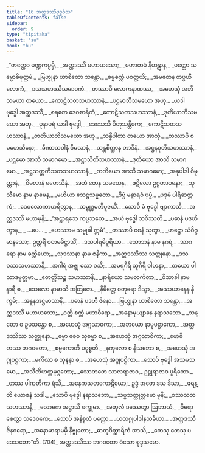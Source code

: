 ```yaml
---
title: "16 အတ္ထဒဿီဗုဒ္ဓဝံသ"
tableOfContents: false
sidebar:
  order: 9
type: "tipitaka"
basket: "su"
book: "bu"
---
```



<DynamicBreadcrumb />

<Division number="1" book="bu">

<Paragraph number="695" type="verses" book="bu">
_“တတ္ထေဝ မဏ္ဍကပ္ပမှိ,_  
_အတ္ထဒဿီ မဟာယသော;_  
_မဟာတမံ နိဟန္တွာန,_  
_ပတ္တော သမ္ဗောဓိမုတ္တမံ._  

</Paragraph>

</Division>
<Division number="2" book="bu">

<Paragraph number="696" type="verses" book="bu">
_ဗြဟ္မုနာ ယာစိတော သန္တော,_  
_ဓမ္မစက္ကံ ပဝတ္တယိ;_  
_အမတေန တပ္ပယီ လောကံ,_  
_ဒသသဟဿိသဒေဝကံ._  

</Paragraph>

</Division>
<Division number="3" book="bu">

<Paragraph number="697" type="verses" book="bu">
_တဿာပိ လောကနာထဿ,_  
_အဟေသုံ အဘိသမယာ တယော;_  
_ကောဋိသတသဟဿာနံ,_  
_ပဌမာဘိသမယော အဟု._  

</Paragraph>

</Division>
<Division number="4" book="bu">

<Paragraph number="698" type="verses" book="bu">
_ယဒါ ဗုဒ္ဓေါ အတ္ထဒဿီ,_  
_စရတေ ဒေဝစာရိကံ;_  
_ကောဋိသတသဟဿာနံ,_  
_ဒုတိယာဘိသမယော အဟု._  

</Paragraph>

</Division>
<Division number="5" book="bu">

<Paragraph number="699" type="verses" book="bu">
_ပုနာပရံ ယဒါ ဗုဒ္ဓေါ,_  
_ဒေသေသိ ပိတုသန္တိကေ;_  
_ကောဋိသတသဟဿာနံ,_  
_တတိယာဘိသမယော အဟု._  

</Paragraph>

</Division>
<Division number="6" book="bu">

<Paragraph number="700" type="verses" book="bu">
_သန္နိပါတာ တယော အာသုံ,_  
_တဿာပိ စ မဟေသိနော;_  
_ခီဏာသဝါနံ ဝိမလာနံ,_  
_သန္တစိတ္တာန တာဒိနံ._  

</Paragraph>

</Division>
<Division number="7" book="bu">

<Paragraph number="701" type="verses" book="bu">
_အဋ္ဌနဝုတိသဟဿာနံ,_  
_ပဌမော အာသိ သမာဂမော;_  
_အဋ္ဌာသီတိသဟဿာနံ,_  
_ဒုတိယော အာသိ သမာဂမော._  

</Paragraph>

</Division>
<Division number="8" book="bu">

<Paragraph number="702" type="verses" book="bu">
_အဋ္ဌသတ္တတိသတသဟဿာနံ,_  
_တတိယော အာသိ သမာဂမော;_  
_အနုပါဒါ ဝိမုတ္တာနံ,_  
_ဝိမလာနံ မဟေသိနံ._  

</Paragraph>

</Division>
<Division number="9" book="bu">

<Paragraph number="703" type="verses" book="bu">
_အဟံ တေန သမယေန,_  
_ဇဋိလော ဥဂ္ဂတာပနော;_  
_သုသီမော နာမ နာမေန,_  
_မဟိယာ သေဋ္ဌသမ္မတော._  

</Paragraph>

</Division>
<Division number="10" book="bu">

<Paragraph number="704" type="verses" book="bu">
_ဒိဗ္ဗံ မန္ဒာရဝံ ပုပ္ဖံ,_  
_ပဒုမံ ပါရိဆတ္တကံ;_  
_ဒေဝလောကာဟရိတွာန,_  
_သမ္ဗုဒ္ဓမဘိပူဇယိံ._  

</Paragraph>

</Division>
<Division number="11" book="bu">

<Paragraph number="705" type="verses" book="bu">
_သောပိ မံ ဗုဒ္ဓေါ ဗျာကာသိ,_  
_အတ္ထဒဿီ မဟာမုနိ;_  
_‘အဋ္ဌာရသေ ကပ္ပသတေ,_  
_အယံ ဗုဒ္ဓေါ ဘဝိဿတိ._  

</Paragraph>

</Division>
<Division number="12" book="bu">

<Paragraph number="706" type="verses" book="bu">
_ပဓာနံ ပဒဟိတွာန,_  
_ …ပေ… _  
_ဟေဿာမ သမ္မုခါ ဣမံ’._  

</Paragraph>

</Division>
<Division number="13" book="bu">

<Paragraph number="707" type="verses" book="bu">
_တဿာပိ ဝစနံ သုတွာ,_  
_ဟဋ္ဌော သံဝိဂ္ဂမာနသော;_  
ဥတ္တရိံ ဝတမဓိဋ္ဌာသိံ,_  
_ဒသပါရမိပူရိယာ._  

</Paragraph>

</Division>
<Division number="14" book="bu">

<Paragraph number="708" type="verses" book="bu">
_သောဘနံ နာမ နဂရံ,_  
_သာဂရော နာမ ခတ္တိယော;_  
_သုဒဿနာ နာမ ဇနိကာ,_  
_အတ္ထဒဿိဿ သတ္ထုနော._  

</Paragraph>

</Division>
<Division number="15" book="bu">

<Paragraph number="709" type="verses" book="bu">
_ဒသဝဿသဟဿာနိ,_  
_အဂါရံ အဇ္ဈ သော ဝသိ;_  
_အမရဂိရိ သုဂိရိ ဝါဟနာ,_  
_တယော ပါသာဒမုတ္တမာ._  

</Paragraph>

</Division>
<Division number="16" book="bu">

<Paragraph number="710" type="verses" book="bu">
_တေတ္တိံသဉ္စ သဟဿာနိ,_  
_နာရိယော သမလင်္ကတာ;_  
_ဝိသာခါ နာမ နာရီ စ,_  
_သေလော နာမာသိ အတြဇော._  

</Paragraph>

</Division>
<Division number="17" book="bu">

<Paragraph number="711" type="verses" book="bu">
_နိမိတ္တေ စတုရော ဒိသွာ,_  
_အဿယာနေန နိက္ခမိ;_  
_အနူနအဋ္ဌမာသာနိ,_  
_ပဓာနံ ပဒဟီ ဇိနော._  

</Paragraph>

</Division>
<Division number="18" book="bu">

<Paragraph number="712" type="verses" book="bu">
_ဗြဟ္မုနာ ယာစိတော သန္တော,_  
_အတ္ထဒဿီ မဟာယသော;_  
_ဝတ္တိ စက္ကံ မဟာဝီရော,_  
_အနောမုယျာနေ နရာသဘော._  

</Paragraph>

</Division>
<Division number="19" book="bu">

<Paragraph number="713" type="verses" book="bu">
_သန္တော စ ဥပသန္တော စ,_  
_အဟေသုံ အဂ္ဂသာဝကာ;_  
_အဘယော နာမုပဋ္ဌာကော,_  
_အတ္ထဒဿိဿ သတ္ထုနော._  

</Paragraph>

</Division>
<Division number="20" book="bu">

<Paragraph number="714" type="verses" book="bu">
_ဓမ္မာ စေဝ သုဓမ္မာ စ,_  
_အဟေသုံ အဂ္ဂသာဝိကာ;_  
_ဗောဓိ တဿ ဘဂဝတော,_  
_စမ္ပကောတိ ပဝုစ္စတိ._  

</Paragraph>

</Division>
<Division number="21" book="bu">

<Paragraph number="715" type="verses" book="bu">
_နကုလော စ နိသဘော စ,_  
_အဟေသုံ အဂ္ဂုပဋ္ဌကာ;_  
_မကိလာ စ သုနန္ဒာ စ,_  
_အဟေသုံ အဂ္ဂုပဋ္ဌိကာ._  

</Paragraph>

</Division>
<Division number="22" book="bu">

<Paragraph number="716" type="verses" book="bu">
_သောပိ ဗုဒ္ဓေါ အသမသမော,_  
_အသီတိဟတ္ထမုဂ္ဂတော;_  
_သောဘတေ သာလရာဇာဝ,_  
ဥဠုရာဇာဝ ပူရိတော._  

</Paragraph>

</Division>
<Division number="23" book="bu">

<Paragraph number="717" type="verses" book="bu">
_တဿ ပါကတိကာ ရံသီ,_  
_အနေကသတကောဋိယော;_  
ဥဒ္ဓံ အဓော ဒသ ဒိသာ,_  
_ဖရန္တိ ယောဇနံ သဒါ._  

</Paragraph>

</Division>
<Division number="24" book="bu">

<Paragraph number="718" type="verses" book="bu">
_သောပိ ဗုဒ္ဓေါ နရာသဘော,_  
_သဗ္ဗသတ္တုတ္တမော မုနိ;_  
_ဝဿသတသဟဿာနိ,_  
_လောကေ အဋ္ဌာသိ စက္ခုမာ._  

</Paragraph>

</Division>
<Division number="25" book="bu">

<Paragraph number="719" type="verses" book="bu">
_အတုလံ ဒဿေတွာ ဩဘာသံ,_  
_ဝိရောစေတွာ သဒေဝကေ;_  
_သောပိ အနိစ္စတံ ပတ္တော,_  
_ယထဂ္ဂုပါဒါနသင်္ခယာ._  

</Paragraph>

</Division>
<Division number="26" book="bu">

<Paragraph number="720" type="verses" book="bu">
_အတ္ထဒဿီ ဇိနဝရော,_  
_အနောမာရာမမှိ နိဗ္ဗုတော;_  
_ဓာတုဝိတ္ထာရိကံ အာသိ,_  
_တေသု တေသု ပဒေသတော”တိ. (704)_  


</Paragraph>
</Division>

<Paragraph number="721" type="center" book="bu">
အတ္ထဒဿိဿ ဘဂဝတော ဝံသော စုဒ္ဒသမော.
</Paragraph>